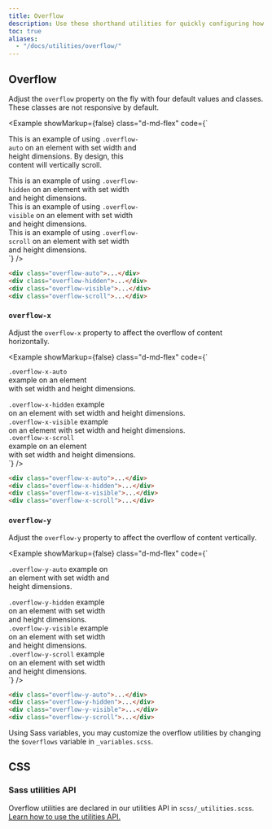 ```yaml
---
title: Overflow
description: Use these shorthand utilities for quickly configuring how content overflows an element.
toc: true
aliases:
  - "/docs/utilities/overflow/"
---
```


## Overflow

Adjust the `overflow` property on the fly with four default values and classes. These classes are not responsive by default.

<Example showMarkup={false} class="d-md-flex" code={`<div class="overflow-auto p-lg mb-lg mb-md-none me-md-lg border" style="max-width: 260px; max-height: 100px;" tabindex="0">
    This is an example of using <code>.overflow-auto</code> on an element with set width and height dimensions. By design, this content will vertically scroll.
  </div>
  <div class="overflow-hidden p-lg mb-lg mb-md-none me-md-lg border" style="max-width: 260px; max-height: 100px;">
    This is an example of using <code>.overflow-hidden</code> on an element with set width and height dimensions.
  </div>
  <div class="overflow-visible p-lg mb-lg mb-md-none me-md-lg border" style="max-width: 260px; max-height: 100px;">
    This is an example of using <code>.overflow-visible</code> on an element with set width and height dimensions.
  </div>
  <div class="overflow-scroll p-lg border" style="max-width: 260px; max-height: 100px;" tabindex="0">
    This is an example of using <code>.overflow-scroll</code> on an element with set width and height dimensions.
  </div>`} />

```html
<div class="overflow-auto">...</div>
<div class="overflow-hidden">...</div>
<div class="overflow-visible">...</div>
<div class="overflow-scroll">...</div>
```

### `overflow-x`

Adjust the `overflow-x` property to affect the overflow of content horizontally.

<Example showMarkup={false} class="d-md-flex" code={`<div class="overflow-x-auto p-lg mb-lg mb-md-none me-md-lg w-100 border" style="max-width: 200px; max-height: 100px; white-space: nowrap;">
    <div><code>.overflow-x-auto</code> example on an element</div>
    <div> with set width and height dimensions.</div>
  </div>
  <div class="overflow-x-hidden p-lg mb-lg mb-md-none me-md-lg w-100 border" style="max-width: 200px; max-height: 100px;white-space: nowrap;">
    <div><code>.overflow-x-hidden</code> example</div>
    <div>on an element with set width and height dimensions.</div>
  </div>
  <div class="overflow-x-visible p-lg mb-lg mb-md-none me-md-lg w-100 border" style="max-width: 200px; max-height: 100px;white-space: nowrap;">
    <div><code>.overflow-x-visible</code> example </div>
    <div>on an element with set width and height dimensions.</div>
  </div>
  <div class="overflow-x-scroll p-lg bg-primary w-100 border" style="max-width: 200px; max-height: 100px;white-space: nowrap;">
    <div><code>.overflow-x-scroll</code> example on an element</div>
    <div> with set width and height dimensions.</div>
  </div>`} />

```html
<div class="overflow-x-auto">...</div>
<div class="overflow-x-hidden">...</div>
<div class="overflow-x-visible">...</div>
<div class="overflow-x-scroll">...</div>
```

### `overflow-y`

Adjust the `overflow-y` property to affect the overflow of content vertically.

<Example showMarkup={false} class="d-md-flex" code={`<div class="overflow-y-auto p-lg mb-lg mb-md-none me-md-lg w-100 border" style="max-width: 200px; max-height: 100px;">
    <code>.overflow-y-auto</code> example on an element with set width and height dimensions.
  </div>
  <div class="overflow-y-hidden p-lg mb-lg mb-md-none me-md-lg w-100 border" style="max-width: 200px; max-height: 100px;">
    <code>.overflow-y-hidden</code> example on an element with set width and height dimensions.
  </div>
  <div class="overflow-y-visible p-lg mb-lg mb-md-none me-md-lg w-100 border" style="max-width: 200px; max-height: 100px;">
    <code>.overflow-y-visible</code> example on an element with set width and height dimensions.
  </div>
  <div class="overflow-y-scroll p-lg w-100 border" style="max-width: 200px; max-height: 100px;">
    <code>.overflow-y-scroll</code> example on an element with set width and height dimensions.
  </div>`} />

```html
<div class="overflow-y-auto">...</div>
<div class="overflow-y-hidden">...</div>
<div class="overflow-y-visible">...</div>
<div class="overflow-y-scroll">...</div>
```

Using Sass variables, you may customize the overflow utilities by changing the `$overflows` variable in `_variables.scss`.

## CSS

### Sass utilities API

Overflow utilities are declared in our utilities API in `scss/_utilities.scss`. [Learn how to use the utilities API.]([[docsref:/utilities/api#using-the-api]])

<ScssDocs name="utils-overflow" file="scss/_utilities.scss" />
